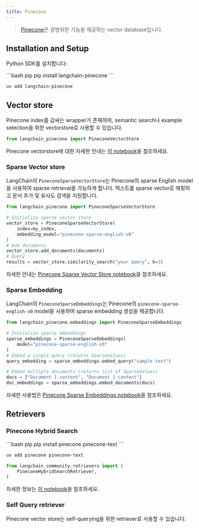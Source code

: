```yaml
---
title: Pinecone
---
```


>[Pinecone](https://docs.pinecone.io/docs/overview)은 광범위한 기능을 제공하는 vector database입니다.


## Installation and Setup

Python SDK를 설치합니다:

<CodeGroup>
```bash pip
pip install langchain-pinecone
```

```bash uv
uv add langchain-pinecone
```
</CodeGroup>


## Vector store

Pinecone index를 감싸는 wrapper가 존재하여, semantic search나 example selection을 위한 vectorstore로 사용할 수 있습니다.

```python
from langchain_pinecone import PineconeVectorStore
```

Pinecone vectorstore에 대한 자세한 안내는 [이 notebook](/oss/integrations/vectorstores/pinecone)을 참조하세요.

### Sparse Vector store

LangChain의 `PineconeSparseVectorStore`는 Pinecone의 sparse English model을 사용하여 sparse retrieval을 가능하게 합니다. 텍스트를 sparse vector로 매핑하고 문서 추가 및 유사도 검색을 지원합니다.

```python
from langchain_pinecone import PineconeSparseVectorStore

# Initialize sparse vector store
vector_store = PineconeSparseVectorStore(
    index=my_index,
    embedding_model="pinecone-sparse-english-v0"
)
# Add documents
vector_store.add_documents(documents)
# Query
results = vector_store.similarity_search("your query", k=3)
```

자세한 안내는 [Pinecone Sparse Vector Store notebook](/oss/integrations/vectorstores/pinecone_sparse)을 참조하세요.

### Sparse Embedding

LangChain의 `PineconeSparseEmbeddings`는 Pinecone의 `pinecone-sparse-english-v0` model을 사용하여 sparse embedding 생성을 제공합니다.

```python
from langchain_pinecone.embeddings import PineconeSparseEmbeddings

# Initialize sparse embeddings
sparse_embeddings = PineconeSparseEmbeddings(
    model="pinecone-sparse-english-v0"
)
# Embed a single query (returns SparseValues)
query_embedding = sparse_embeddings.embed_query("sample text")

# Embed multiple documents (returns list of SparseValues)
docs = ["Document 1 content", "Document 2 content"]
doc_embeddings = sparse_embeddings.embed_documents(docs)
```

자세한 사용법은 [Pinecone Sparse Embeddings notebook](/oss/integrations/vectorstores/pinecone_sparse)을 참조하세요.


## Retrievers

### Pinecone Hybrid Search

<CodeGroup>
```bash pip
pip install pinecone pinecone-text
```

```bash uv
uv add pinecone pinecone-text
```
</CodeGroup>

```python
from langchain_community.retrievers import (
    PineconeHybridSearchRetriever,
)
```

자세한 정보는 [이 notebook](/oss/integrations/retrievers/pinecone_hybrid_search)을 참조하세요.


### Self Query retriever

Pinecone vector store는 self-querying을 위한 retriever로 사용할 수 있습니다.